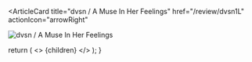<ArticleCard
  title="dvsn / A Muse In Her Feelings"
  href="/review/dvsn1L"
  actionIcon="arrowRight"
>

![dvsn / A Muse In Her Feelings](../../images/cd/dvsn1L.jpg)

</ArticleCard>

  return (
    <>
      {children}
    </>
  );
}